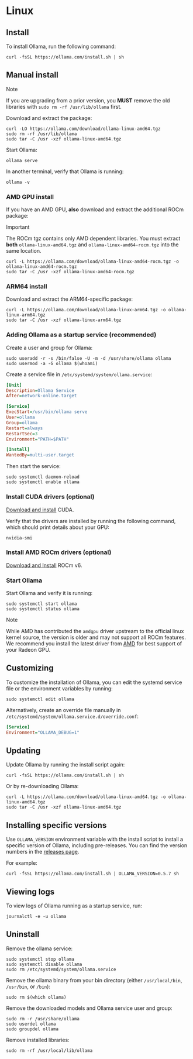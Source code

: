 # Linux

## Install

To install Ollama, run the following command:

```shell
curl -fsSL https://ollama.com/install.sh | sh
```

## Manual install

> [!NOTE]
> If you are upgrading from a prior version, you **MUST** remove the old libraries with `sudo rm -rf /usr/lib/ollama` first.

Download and extract the package:

```shell
curl -LO https://ollama.com/download/ollama-linux-amd64.tgz
sudo rm -rf /usr/lib/ollama
sudo tar -C /usr -xzf ollama-linux-amd64.tgz
```

Start Ollama:

```shell
ollama serve
```

In another terminal, verify that Ollama is running:

```shell
ollama -v
```

### AMD GPU install

If you have an AMD GPU, **also** download and extract the additional ROCm package:

> [!IMPORTANT]
> The ROCm tgz contains only AMD dependent libraries.  You must extract **both** `ollama-linux-amd64.tgz` and `ollama-linux-amd64-rocm.tgz` into the same location.


```shell
curl -L https://ollama.com/download/ollama-linux-amd64-rocm.tgz -o ollama-linux-amd64-rocm.tgz
sudo tar -C /usr -xzf ollama-linux-amd64-rocm.tgz
```

### ARM64 install

Download and extract the ARM64-specific package:

```shell
curl -L https://ollama.com/download/ollama-linux-arm64.tgz -o ollama-linux-arm64.tgz
sudo tar -C /usr -xzf ollama-linux-arm64.tgz
```

### Adding Ollama as a startup service (recommended)

Create a user and group for Ollama:

```shell
sudo useradd -r -s /bin/false -U -m -d /usr/share/ollama ollama
sudo usermod -a -G ollama $(whoami)
```

Create a service file in `/etc/systemd/system/ollama.service`:

```ini
[Unit]
Description=Ollama Service
After=network-online.target

[Service]
ExecStart=/usr/bin/ollama serve
User=ollama
Group=ollama
Restart=always
RestartSec=3
Environment="PATH=$PATH"

[Install]
WantedBy=multi-user.target
```

Then start the service:

```shell
sudo systemctl daemon-reload
sudo systemctl enable ollama
```

### Install CUDA drivers (optional)

[Download and install](https://developer.nvidia.com/cuda-downloads) CUDA.

Verify that the drivers are installed by running the following command, which should print details about your GPU:

```shell
nvidia-smi
```

### Install AMD ROCm drivers (optional)

[Download and Install](https://rocm.docs.amd.com/projects/install-on-linux/en/latest/tutorial/quick-start.html) ROCm v6.

### Start Ollama

Start Ollama and verify it is running:

```shell
sudo systemctl start ollama
sudo systemctl status ollama
```

> [!NOTE]
> While AMD has contributed the `amdgpu` driver upstream to the official linux
> kernel source, the version is older and may not support all ROCm features. We
> recommend you install the latest driver from
> [AMD](https://www.amd.com/en/support/download/linux-drivers.html) for best support
> of your Radeon GPU.

## Customizing

To customize the installation of Ollama, you can edit the systemd service file or the environment variables by running:

```shell
sudo systemctl edit ollama
```

Alternatively, create an override file manually in `/etc/systemd/system/ollama.service.d/override.conf`:

```ini
[Service]
Environment="OLLAMA_DEBUG=1"
```

## Updating

Update Ollama by running the install script again:

```shell
curl -fsSL https://ollama.com/install.sh | sh
```

Or by re-downloading Ollama:

```shell
curl -L https://ollama.com/download/ollama-linux-amd64.tgz -o ollama-linux-amd64.tgz
sudo tar -C /usr -xzf ollama-linux-amd64.tgz
```

## Installing specific versions

Use `OLLAMA_VERSION` environment variable with the install script to install a specific version of Ollama, including pre-releases. You can find the version numbers in the [releases page](https://github.com/ollama/ollama/releases).

For example:

```shell
curl -fsSL https://ollama.com/install.sh | OLLAMA_VERSION=0.5.7 sh
```

## Viewing logs

To view logs of Ollama running as a startup service, run:

```shell
journalctl -e -u ollama
```

## Uninstall

Remove the ollama service:

```shell
sudo systemctl stop ollama
sudo systemctl disable ollama
sudo rm /etc/systemd/system/ollama.service
```

Remove the ollama binary from your bin directory (either `/usr/local/bin`, `/usr/bin`, or `/bin`):

```shell
sudo rm $(which ollama)
```

Remove the downloaded models and Ollama service user and group:

```shell
sudo rm -r /usr/share/ollama
sudo userdel ollama
sudo groupdel ollama
```

Remove installed libraries:

```shell
sudo rm -rf /usr/local/lib/ollama
```
